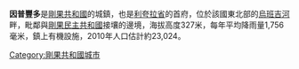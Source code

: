 {{Infobox settlement
<!--See the Table at Infobox Settlement for all fields and descriptions of usage-->
<!-- Basic info  ---------------->
|official_name          = 因普豐多
|other_name             =
|native_name            =  <!-- for cities whose native name is not in English -->
|nickname               = 
|settlement_type        = <!--For Town or Village (Leave blank for the default City)-->
|motto                  =
<!-- images and maps  ----------->
|image_skyline          = 
|imagesize              = 
|image_caption          = 
|image_flag             = 
|flag_size              =
|image_seal             = 
|seal_size              =
|image_shield           = 
|shield_size            =
|image_blank_emblem     = 
|blank_emblem_type      =
|blank_emblem_size      =
|image_map              = 
|mapsize                = 
|map_caption            = 
|image_map1             = 
|mapsize1               = 
|map_caption1           = 
|image_dot_map          =
|dot_mapsize            =
|dot_map_caption        =
|dot_x =  |dot_y =
|pushpin_map            = Republic of the Congo<!-- the name of a location map as per http://en.wikipedia.org/wiki/Template:Location_map -->
|pushpin_label_position =bottom
|pushpin_map_caption    =<!-- Location ------------------>
|coordinates_region     = CG
|subdivision_type       = 國家
|subdivision_name       = {{flag|Republic of the Congo}}
|subdivision_type1      = 省
|subdivision_name1      = [[利夸拉省|利夸拉省]]
|subdivision_type2      = 
|subdivision_name2      = 
|subdivision_type3      = 
|subdivision_name3      = 
|subdivision_type4      = 
|subdivision_name4      =
<!-- Politics ----------------->
|government_footnotes   =
|government_type        =
|leader_title           =
|leader_name            =
|leader_title1          =  <!-- for places with, say, both a mayor and a city manager -->
|leader_name1           =
|leader_title2          =
|leader_name2           =
|leader_title3          =
|leader_name3           =
|leader_title4          =
|leader_name4           =
|established_title      =  <!-- Settled -->
|established_date       = 
|established_title2     =  <!-- Incorporated (town) -->
|established_date2      = 
|established_title3     =  <!-- Incorporated (city) -->
|established_date3      =
<!-- Area    --------------------->
|area_magnitude         = 
|unit_pref                =Imperial <!--Enter: Imperial, if Imperial (metric) is desired-->
|area_footnotes           =
|area_total_km2           = 
|area_land_km2            = <!--See table @ Template:Infobox Settlement for details on automatic unit conversion-->
|area_water_km2           =
|area_total_sq_mi         =
|area_land_sq_mi          =
|area_water_sq_mi         =
|area_water_percent       =
|area_urban_km2           =
|area_urban_sq_mi         =
|area_metro_km2           =
|area_metro_sq_mi         =
|area_blank1_title        =
|area_blank1_km2          =
|area_blank1_sq_mi        =
<!-- Population   ----------------------->
|population_as_of               = 
|population_footnotes           =
|population_note                =
|population_total               = 
|population_density_km2         =
|population_density_sq_mi       =
|population_metro               =
|population_density_metro_km2   =
|population_density_metro_sq_mi =
|population_urban               =
|population_density_urban_km2   =
|population_density_urban_sq_mi =
|population_blank1_title        =Ethnicities
|population_blank1              =
|population_blank2_title        =Religions
|population_blank2              =
|population_density_blank1_km2 =   
|population_density_blank1_sq_mi =
<!-- General information  --------------->
|timezone               = 
|utc_offset             = 
|timezone_DST           = 
|utc_offset_DST         = 
|latd=1|latm=38|lats= |latNS=N
|longd=18|longm=04|longs|longEW=E
|elevation_footnotes    =  <!--for references: use <ref> tags-->
|elevation_m            = 
|elevation_ft           = <!-- accord. to Google Earth-->
<!-- Area/postal codes & others -------->
|postal_code_type       =  <!-- enter ZIP code, Postcode, Post code, Postal code... -->
|postal_code            =
|area_code              =
|blank_name             =
|blank_info             =
|blank1_name            =
|blank1_info            =
|website                = 
|footnotes              = 
}}

'''因普豐多'''是[[剛果共和國|剛果共和國]]的城鎮，也是[[利夸拉省|利夸拉省]]的首府，位於該國東北部的[[烏班吉河|烏班吉河]]畔，毗鄰與[[剛果民主共和國|剛果民主共和國]]接壤的邊境，海拔高度327米，每年平均降雨量1,756毫米，鎮上有機設施，2010年人口估計約23,024。

{{coord|1|38|N|18|04|E|region:CG_type:city|display=title}}

[[Category:剛果共和國城市|Category:剛果共和國城市]]